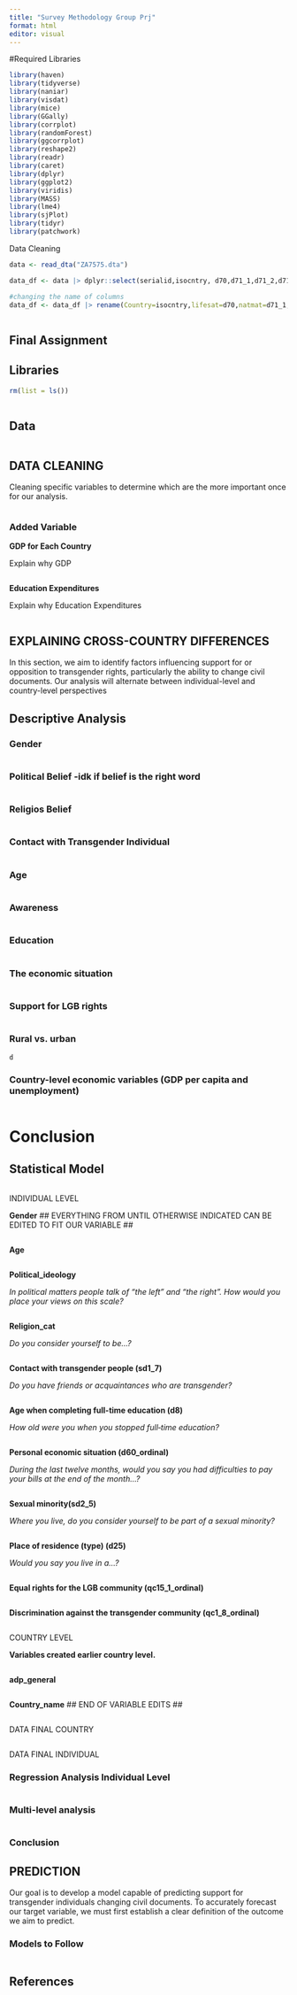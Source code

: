 ```yaml
---
title: "Survey Methodology Group Prj"
format: html
editor: visual
---
```


#Required Libraries

```r
library(haven)
library(tidyverse)
library(naniar)
library(visdat)
library(mice)
library(GGally)
library(corrplot)
library(randomForest)
library(ggcorrplot)
library(reshape2)
library(readr)
library(caret)
library(dplyr)
library(ggplot2)
library(viridis)
library(MASS)
library(lme4)
library(sjPlot)
library(tidyr)
library(patchwork)
```

Data Cleaning

```r
data <- read_dta("ZA7575.dta")

```

```r
data_df <- data |> dplyr::select(serialid,isocntry, d70,d71_1,d71_2,d71_3,d72_1,d72_2,polintr, d11,d10,d25,d1,d63,d8, sd2_1,sd2_2,sd2_3,sd2_4,sd2_5,sd2_6,sd2_7,sd2_8,qc5_1,qc5_2, qc5_3,qc5_4, qc7,qc15_1,qc15_2, qc15_3,qc17_3,qc17_4,qc17_5,qc19,qc20, d15a,sd3,qc1_4,qc1_8,qc1_10,d7r3,d62t,opls) 

#changing the name of columns
data_df <- data_df |> rename(Country=isocntry,lifesat=d70,natmat=d71_1, eumat=d71_2,locmat=d71_3,euvoice=d72_1, natvoice=d72_2,age=d11,gender=d10,community=d25,ideo=d1,class=d63,eduyears=d8,ethnic=sd2_1, skin=sd2_2,relig=sd2_3, roma=sd2_4, sex=sd2_5,disab=sd2_6,other=sd2_7, none_min=sd2_8,oncontent=qc5_1,pubdef=qc5_2,campaign=qc5_3,workplace=qc5_4,fightdisc=qc7,suprights=qc15_1, suprelation=qc15_2,supmarriage=qc15_3,ch_marriage=d7r3, schsexor=qc17_3,schtrans=qc17_4,schinter=qc17_5,policy_id=qc19, policy_sex=qc20,occup=d15a,religion=sd3, sexdiscr=qc1_4,transdiscr=qc1_8, interdiscr=qc1_10, inter_usage=d62t,leadership = opls)



```

## Final Assignment

## Libraries

```r
rm(list = ls())

```

```r

```

## Data

```r

```

## DATA CLEANING

Cleaning specific variables to determine which are the more important once for our analysis.

```r

```

### Added Variable

**GDP for Each Country**

Explain why GDP

```r

```

**Education Expenditures**

Explain why Education Expenditures

```r

```

## EXPLAINING CROSS-COUNTRY DIFFERENCES

In this section, we aim to identify factors influencing support for or opposition to transgender rights, particularly the ability to change civil documents. Our analysis will alternate between individual-level and country-level perspectives

## Descriptive Analysis

### Gender

```r

```

### Political Belief -idk if belief is the right word

```r

```

### Religios Belief

```r

```

### Contact with Transgender Individual

```r

```

### Age

```r

```

### Awareness

```r

```

### Education

```r


```

### The economic situation

```r

```

### Support for LGB rights

```r

```

### Rural vs. urban

```r
d
```

### Country-level economic variables (GDP per capita and unemployment)

```r

```

# Conclusion

## Statistical Model

```r

```

INDIVIDUAL LEVEL

**Gender** \## EVERYTHING FROM UNTIL OTHERWISE INDICATED CAN BE EDITED TO FIT OUR VARIABLE \##

```r


```

**Age**

```r

```

**Political_ideology**

*In political matters people talk of "the left" and "the right". How would you place your views on this scale?*

```r

```

**Religion_cat**

*Do you consider yourself to be…?*

```r


```

**Contact with transgender people (sd1_7)**

*Do you have friends or acquaintances who are transgender?*

```r


```

**Age when completing full-time education (d8)**

*How old were you when you stopped full‐time education?*

```r


```

**Personal economic situation (d60_ordinal)**

*During the last twelve months, would you say you had difficulties to pay your bills at the end of the month…?*

```r

```

**Sexual minority(sd2_5)**

*Where you live, do you consider yourself to be part of a sexual minority?*

```r


```

**Place of residence (type) (d25)**

*Would you say you live in a...?*

```r

```

**Equal rights for the LGB community (qc15_1_ordinal)**

```r


```

**Discrimination against the transgender community (qc1_8_ordinal)**

```r


```

COUNTRY LEVEL

**Variables created earlier country level.**

```r


```

**adp_general**

```r


```

**Country_name** \## END OF VARIABLE EDITS \##

```r


```

DATA FINAL COUNTRY

```r

```

DATA FINAL INDIVIDUAL

### Regression Analysis Individual Level

```r

```

### Multi-level analysis

```r

```

### Conclusion

## PREDICTION

Our goal is to develop a model capable of predicting support for transgender individuals changing civil documents. To accurately forecast our target variable, we must first establish a clear definition of the outcome we aim to predict.

### Models to Follow

```r

```

## References
